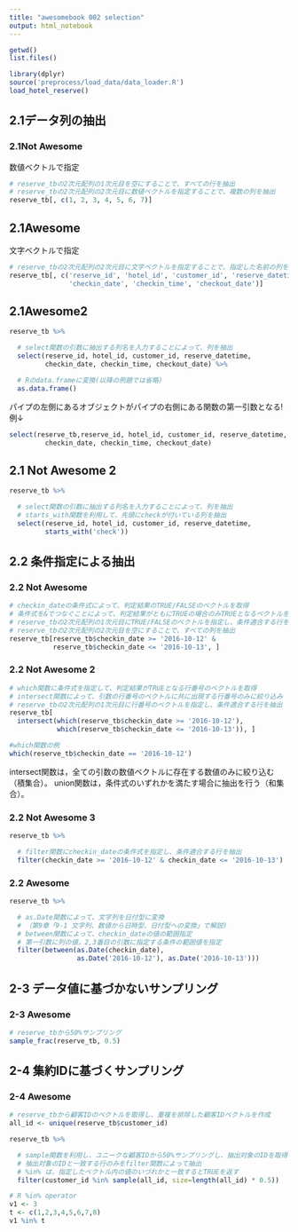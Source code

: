 ```yaml
---
title: "awesomebook 002 selection"
output: html_notebook
---
```

```r
getwd()
list.files()
```


```r
library(dplyr)
source('preprocess/load_data/data_loader.R')
load_hotel_reserve()
```

## 2.1データ列の抽出
### 2.1Not Awesome
数値ベクトルで指定
```r
# reserve_tbの2次元配列の1次元目を空にすることで、すべての行を抽出
# reserve_tbの2次元配列の2次元目に数値ベクトルを指定することで、複数の列を抽出
reserve_tb[, c(1, 2, 3, 4, 5, 6, 7)]
```
## 2.1Awesome
文字ベクトルで指定
```r
# reserve_tbの2次元配列の2次元目に文字ベクトルを指定することで、指定した名前の列を抽出
reserve_tb[, c('reserve_id', 'hotel_id', 'customer_id', 'reserve_datetime',
               'checkin_date', 'checkin_time', 'checkout_date')]
```

## 2.1Awesome2
```r
reserve_tb %>%

  # select関数の引数に抽出する列名を入力することによって、列を抽出
  select(reserve_id, hotel_id, customer_id, reserve_datetime,
         checkin_date, checkin_time, checkout_date) %>%

  # Rのdata.frameに変換(以降の例題では省略)
  as.data.frame()

```
パイプの左側にあるオブジェクトがパイプの右側にある関数の第一引数となる!
例↓
```r
select(reserve_tb,reserve_id, hotel_id, customer_id, reserve_datetime,
         checkin_date, checkin_time, checkout_date)
```

## 2.1 Not Awesome 2
```r
reserve_tb %>%

  # select関数の引数に抽出する列名を入力することによって、列を抽出
  # starts_with関数を利用して、先頭にcheckが付いている列を抽出
  select(reserve_id, hotel_id, customer_id, reserve_datetime,
         starts_with('check'))
```
## 2.2 条件指定による抽出
### 2.2 Not Awesome
```r
# checkin_dateの条件式によって、判定結果のTRUE/FALSEのベクトルを取得
# 条件式を&でつなぐことによって、判定結果がともにTRUEの場合のみTRUEとなるベクトルを取得
# reserve_tbの2次元配列の1次元目にTRUE/FALSEのベクトルを指定し、条件適合する行を抽出
# reserve_tbの2次元配列の2次元目を空にすることで、すべての列を抽出
reserve_tb[reserve_tb$checkin_date >= '2016-10-12' &
           reserve_tb$checkin_date <= '2016-10-13', ]
```

### 2.2 Not Awesome 2
```r
# which関数に条件式を指定して、判定結果がTRUEとなる行番号のベクトルを取得
# intersect関数によって、引数の行番号のベクトルに共に出現する行番号のみに絞り込み
# reserve_tbの2次元配列の1次元目に行番号のベクトルを指定し、条件適合する行を抽出
reserve_tb[
  intersect(which(reserve_tb$checkin_date >= '2016-10-12'),
            which(reserve_tb$checkin_date <= '2016-10-13')), ]
```

```r
#which関数の例
which(reserve_tb$checkin_date == '2016-10-12')
```

intersect関数は，全ての引数の数値ベクトルに存在する数値のみに絞り込む（積集合）。
union関数は，条件式のいずれかを満たす場合に抽出を行う（和集合）。

### 2.2 Not Awesome 3
```r
reserve_tb %>%

  # filter関数にcheckin_dateの条件式を指定し、条件適合する行を抽出
  filter(checkin_date >= '2016-10-12' & checkin_date <= '2016-10-13')
```

### 2.2 Awesome
```r
reserve_tb %>%

  # as.Date関数によって、文字列を日付型に変換
  # （第9章「9-1 文字列、数値から日時型、日付型への変換」で解説)
  # between関数によって、checkin_dateの値の範囲指定
  # 第一引数に列の値，2,3番目の引数に指定する条件の範囲値を指定
  filter(between(as.Date(checkin_date),
                 as.Date('2016-10-12'), as.Date('2016-10-13')))
```

## 2-3 データ値に基づかないサンプリング
### 2-3 Awesome
```r
# reserve_tbから50%サンプリング
sample_frac(reserve_tb, 0.5)
```
## 2-4 集約IDに基づくサンプリング
### 2-4 Awesome
```r
# reserve_tbから顧客IDのベクトルを取得し、重複を排除した顧客IDベクトルを作成
all_id <- unique(reserve_tb$customer_id)

reserve_tb %>%

  # sample関数を利用し、ユニークな顧客IDから50%サンプリングし、抽出対象のIDを取得
  # 抽出対象のIDと一致する行のみをfilter関数によって抽出
  # %in% は，指定したベクトル内の値のいづれかと一致するとTRUEを返す
  filter(customer_id %in% sample(all_id, size=length(all_id) * 0.5))
```

```r
# R %in% operator
v1 <- 3
t <- c(1,2,3,4,5,6,7,8)
v1 %in% t
```












